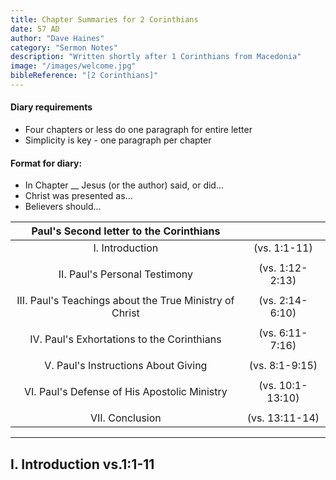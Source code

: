```yaml
---
title: Chapter Summaries for 2 Corinthians
date: 57 AD
author: "Dave Haines"
category: "Sermon Notes"
description: "Written shortly after 1 Corinthians from Macedonia"
image: "/images/welcome.jpg"
bibleReference: "[2 Corinthians]"
---
```


#### Diary requirements
- Four chapters or less do one paragraph for entire letter
- Simplicity is key - one paragraph per chapter

#### Format for diary:
- In Chapter __ Jesus (or the author) said, or did...
- Christ was presented as...
- Believers should...

| **Paul's Second letter to the Corinthians** | | 
|:-------:|:-------:|
| I. Introduction | (vs. 1:1-11) |
| | |
| II. Paul's Personal Testimony | (vs. 1:12-2:13) |
| | |
| III. Paul's Teachings about the True Ministry of Christ | (vs. 2:14-6:10) |
| | |
| IV. Paul's Exhortations to the Corinthians | (vs. 6:11-7:16) |
| | |
| V. Paul's Instructions About Giving | (vs. 8:1-9:15) |
| | |
| VI. Paul's Defense of His Apostolic Ministry | (vs. 10:1-13:10) |
| | |
| VII. Conclusion | (vs. 13:11-14) |

---

## I. Introduction vs.1:1-11

